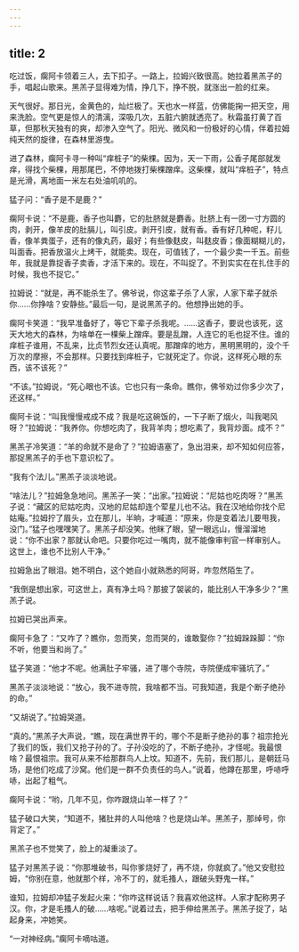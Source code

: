 ```yaml
---
---
---
```

title: 2
---



吃过饭，瘸阿卡领着三人，去下扣子。一路上，拉姆兴致很高。她拉着黑羔子的手，唱起山歌来。黑羔子显得难为情，挣几下，挣不脱，就涨出一脸的红来。

天气很好。那日光，金黄色的，灿烂极了。天也水一样蓝，仿佛能掬一把天空，用来洗脸。空气更是惊人的清漓，深吸几次，五脏六腑就透亮了。秋霜虽打黄了百草，但那秋天独有的爽，却渗入空气了。阳光、微风和一份极好的心情，伴着拉姆纯天然的旋律，在森林里游曳。

进了森林，瘸阿卡寻一种叫“痒桩子”的柴棵。因为，天一下雨，公香子尾部就发痒，得找个柴棵，用那尾巴，不停地拨打柴棵蹭痒。这柴棵，就叫“痒桩子”，特点是光滑，离地面一米左右处油叽叽的。

猛子问：“香子是不是鹿？”

瘸阿卡说：“不是鹿，香子也叫麝，它的肚脐就是麝香。肚脐上有一团一寸方圆的肉，剥开，像羊皮的肚膈儿，叫引皮。剥开引皮，就有香。香有好几种呢，籽儿香，像羊粪蛋子，还有的像丸药，最好；有些像麸皮，叫麸皮香；像面糊糊儿的，叫面香。把香放温火上烤干，就能卖。现在，可值钱了，一个最少卖一千五。前些年，我就是靠捉香子卖香，才活下来的。现在，不叫捉了。不到实实在在扎住手的时候，我也不捉它。”

拉姆说：“就是，再不能杀生了。佛爷说，你这辈子杀了人家，人家下辈子就杀你……你挣啥？安静些。”最后一句，是说黑羔子的。他想挣出她的手。

瘸阿卡笑道：“我早准备好了，等它下辈子杀我呢。……这香子，要说也该死，这天大地大的森林，为啥单在一棵柴上蹭痒。要是乱蹭，人连它的毛也捉不住。谁的痒桩子谁用，不乱来，比贞节烈女还认真呢。那蹭痒的地方，黑明黑明的，没个千万次的摩擦，不会那样。只要找到痒桩子，它就死定了。你说，这样死心眼的东西，该不该死？”

“不该。”拉姆说，“死心眼也不该。它也只有一条命。瞧你，佛爷劝过你多少次了，还这样。”

瘸阿卡说：“叫我慢慢戒成不成？我是吃这碗饭的，一下子断了烟火，叫我喝风呀？”拉姆说：“我养你。你想吃肉了，我背羊肉；想吃素了，我背炒面。成不？”

黑羔子冷笑道：“羊的命就不是命了？”拉姆语塞了，急出泪来，却不知如何应答，那捉黑羔子的手也下意识松了。

“我有个法儿。”黑羔子淡淡地说。

“啥法儿？”拉姆急急地问。黑羔子一笑：“出家。”拉姆说：“尼姑也吃肉呀？”黑羔子说：“藏区的尼姑吃肉，汉地的尼姑却连个荤星儿也不沾。我在汉地给你找个尼姑庵。”拉姆拧了眉头，立在那儿，半晌，才喊道：“原来，你是变着法儿要甩我，没门。”猛子也嘿嘿笑了。黑羔子却没笑。他眯了眼，望一眼远山，慢溜溜地说：“你不出家？那就认命吧。只要你吃过一嘴肉，就不能像审判官一样审别人。这世上，谁也不比别人干净。”

拉姆急出了眼泪。她不明白，这个她自小就熟悉的阿哥，咋忽然陌生了。

“我倒是想出家，可这世上，真有净土吗？那披了袈裟的，能比别人干净多少？”黑羔子说。

拉姆已哭出声来。

瘸阿卡急了：“又咋了？瞧你，忽而笑，忽而哭的，谁敢娶你？”拉姆跺跺脚：“你不听，他要当和尚了。”

猛子笑道：“他才不呢。他满肚子牢骚，进了哪个寺院，寺院便成牢骚坑了。”

黑羔子淡淡地说：“放心，我不进寺院，我啥都不当。可我知道，我是个断子绝孙的命。”

“又胡说了。”拉姆哭道。

“真的。”黑羔子大声说，“瞧，现在满世界干的，哪个不是断子绝孙的事？祖宗抢光了我们的饭，我们又抢子孙的了。子孙没吃的了，不断子绝孙，才怪呢。我最恨啥？最恨祖宗。我可从来不给那群鸟人上坟。知道不，先前，我们那儿，是朝廷马场，是他们吃成了沙窝。他们是一群不负责任的鸟人。”说着，他蹲在那里，呼哧呼哧，出起了粗气。

瘸阿卡说：“哟，几年不见，你咋跟烧山羊一样了？”

猛子破口大笑，“知道不，猪肚井的人叫他啥？也是烧山羊。黑羔子，那绰号，你背定了。”

黑羔子也不觉笑了，脸上的凝重淡了。

猛子对黑羔子说：“你那堆破书，叫你爹烧好了，再不烧，你就疯了。”他又安慰拉姆，“你别在意，他就那个样，冷不丁的，就毛搔人，跟破头野鬼一样。”

谁知，拉姆却冲猛子发起火来：“你咋这样说话？我喜欢他这样。人家才配称男子汉。你，才是毛搔人的破……啥呢。”说着过去，把手伸给黑羔子。黑羔子捉了，站起身来，冲她笑。

“一对神经病。”瘸阿卡嘀咕道。